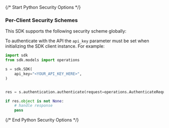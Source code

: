 {/* Start Python Security Options */}
### Per-Client Security Schemes

This SDK supports the following security scheme globally:



To authenticate with the API the `api_key` parameter must be set when initializing the SDK client instance. For example:
```python
import sdk
from sdk.models import operations

s = sdk.SDK(
    api_key="<YOUR_API_KEY_HERE>",
)


res = s.authentication.authenticate(request=operations.AuthenticateRequestBody())

if res.object is not None:
    # handle response
    pass

```
{/* End Python Security Options */}
